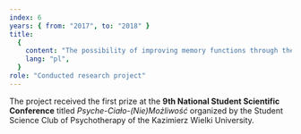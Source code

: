 ```yaml
---
index: 6
years: { from: "2017", to: "2018" }
title:
  {
    content: "The possibility of improving memory functions through the use of coloring books for adults and the temperamental features of young adults",
    lang: "pl",
  }
role: "Conducted research project"
---
```


The project received the first prize at the <strong>9th National Student Scientific Conference</strong> titled <em lang="pl">Psyche-Ciało-(Nie)Możliwość</em> organized by the Student Science Club of Psychotherapy of the Kazimierz Wielki University.
